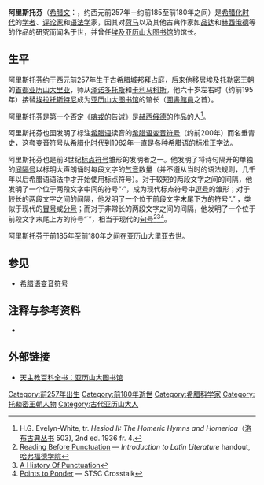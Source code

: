 {{Infobox Biography
| subject_name   = 拜占庭的阿里斯托芬
| image_name     = 
| image_size     = 
| image_caption  = 
| date_of_birth  = 约前257年
| place_of_birth = [[古希腊|希腊]][[色雷斯|色雷斯]][[拜占庭|拜占庭]]
| date_of_death  = 约前185至前180年之间
| place_of_death = [[托勒密王朝|托勒密]][[古埃及|埃及]][[亚历山大里亚|亚历山大里亚]]
| occupation     = [[亚历山大图书馆|亚历山大图书馆]]馆长
}}
'''阿里斯托芬'''（[[希腊文|希腊文]]：'''{{lang|el|Ἀριστοφάνης}}'''，约西元前257年－约前185至前180年之间）是[[希腊化时代|希腊化时代]]的[[学者|学者]]、[[评论家|评论家]]和[[语法学|语法学]]家，因其对[[荷马|荷马]]以及其他古典作家如[[品达|品达]]和[[赫西俄德|赫西俄德]]等的作品的研究而闻名于世，并曾任[[埃及|埃及]][[亚历山大图书馆|亚历山大图书馆]]的馆长。

==生平==

阿里斯托芬约于西元前257年生于古希腊[[希腊城邦|城邦]][[拜占庭|拜占庭]]，后来他[[移民|移居]][[埃及|埃及]][[托勒密王朝|托勒密王朝]]的[[首都|首都]][[亚历山大里亚|亚历山大里亚]]，师从[[泽诺多托斯|泽诺多托斯]]和[[卡利马科斯|卡利马科斯]]。他六十岁左右时（约前195年）接替[[埃拉托斯特尼|埃拉托斯特尼]]成为[[亚历山大图书馆|亚历山大图书馆]]的馆长（[[圖書館員|圖書館員]]之首）。
 
阿里斯托芬是第一个否定《[[喀戎|喀戎]]的告诫》是[[赫西俄德|赫西俄德]]的作品的人<ref>H.G. Evelyn-White, tr. ''Hesiod II: The Homeric Hymns and Homerica''（[[洛布古典丛书|洛布古典丛书]] 503), 2nd ed. 1936 fr. 4.</ref>。

阿里斯托芬也因发明了标注[[希腊语|希腊语]]读音的[[希腊语变音符号|希腊语变音符号]]（约前200年）而名垂青史，这套变音符号从[[希腊化时代|希腊化时代]]到1982年一直是各种希腊语的标准正字法。

阿里斯托芬也是前3世纪[[标点符号|标点符号]]雏形的发明者之一。他发明了将诗句隔开的单独的[[间隔号|间隔号]]以标明大声朗诵时每段文字的[[气音|气音]]数量（并不遵从当时的语法规则，几千年以后希腊语语法中才开始使用标点符号）。对于较短的两段文字之间的间隔，他发明了一个位于两段文字中间的符号“·”，成为现代标点符号中[[逗号|逗号]]的雏形；对于较长的两段文字之间的间隔，他发明了一个位于前段文字末尾下方的符号“.” ，类似于现代的[[冒号|冒号]]或[[分号|分号]]；而对于非常长的两段文字之间的间隔，他发明了一个位于前段文字末尾上方的符号“<sup>·</sup>”，相当于现代的[[句号|句号]]<ref>[http://www.haverford.edu/classics/courses/2006S/lat101/handouts/no_spaces_aeneid.pdf Reading Before Punctuation] {{webarchive|url=https://web.archive.org/web/20060902185038/http://www.haverford.edu/classics/courses/2006S/lat101/handouts/no_spaces_aeneid.pdf |date=2006-09-02 }} — ''Introduction to Latin Literature'' handout, [[哈弗福德学院|哈弗福德学院]]</ref><ref>[https://web.archive.org/web/20050308135347/http://www.completetranslation.com/punctuation.htm A History Of Punctuation]</ref><ref>[http://www.stsc.hill.af.mil/crosstalk/1994/11/xt94d11m.asp Points to Ponder] {{webarchive|url=https://web.archive.org/web/20021128183413/http://www.stsc.hill.af.mil/crosstalk/1994/11/xt94d11m.asp |date=2002-11-28 }} — STSC Crosstalk</ref>。

阿里斯托芬于前185年至前180年之间在亚历山大里亚去世。

== 参见 ==
* [[希腊语变音符号|希腊语变音符号]]

==注释与参考资料==
{{reflist}}
*{{1911|wstitle=Aristophanes}}

== 外部链接 ==
* [http://www.newadvent.org/cathen/01303a.htm 天主教百科全书：亚历山大图书馆] {{Wayback|url=http://www.newadvent.org/cathen/01303a.htm |date=20000305062419 }}

{{s-start}}
{{s-bef|before=[[埃拉托斯特尼|埃拉托斯特尼]]}}
{{s-ttl|title=[[亚历山大图书馆|亚历山大图书馆]]馆长}}
{{s-aft|after=[[萨莫色雷斯的阿利斯塔克|阿利斯塔克]]？}}
{{s-end}}

{{Authority control}}

[[Category:前257年出生|Category:前257年出生]]
[[Category:前180年逝世|Category:前180年逝世]]
[[Category:希腊科学家|Category:希腊科学家]]
[[Category:托勒密王朝人物|Category:托勒密王朝人物]]
[[Category:古代亚历山大人|Category:古代亚历山大人]]